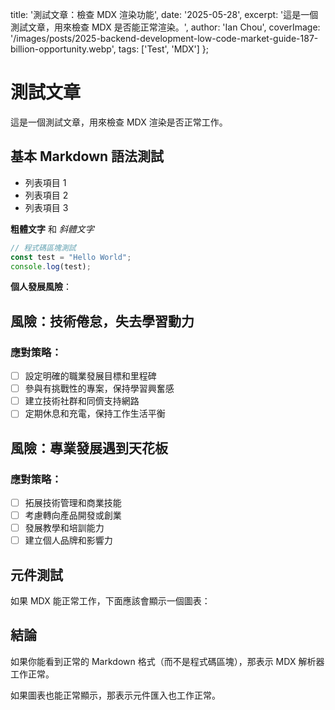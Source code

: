   title: '測試文章：檢查 MDX 渲染功能',
  date: '2025-05-28',
  excerpt: '這是一個測試文章，用來檢查 MDX 是否能正常渲染。',
  author: 'Ian Chou',
  coverImage: '/images/posts/2025-backend-development-low-code-market-guide-187-billion-opportunity.webp',
  tags: ['Test', 'MDX']
};

# 測試文章

這是一個測試文章，用來檢查 MDX 渲染是否正常工作。

## 基本 Markdown 語法測試

- 列表項目 1
- 列表項目 2
- 列表項目 3

**粗體文字** 和 *斜體文字*

```javascript
// 程式碼區塊測試
const test = "Hello World";
console.log(test);
```

**個人發展風險**：

## 風險：技術倦怠，失去學習動力
### 應對策略：
- [ ] 設定明確的職業發展目標和里程碑
- [ ] 參與有挑戰性的專案，保持學習興奮感
- [ ] 建立技術社群和同儕支持網路
- [ ] 定期休息和充電，保持工作生活平衡

## 風險：專業發展遇到天花板
### 應對策略：
- [ ] 拓展技術管理和商業技能
- [ ] 考慮轉向產品開發或創業
- [ ] 發展教學和培訓能力
- [ ] 建立個人品牌和影響力

## 元件測試

如果 MDX 能正常工作，下面應該會顯示一個圖表：

<MarketGrowthChart />

## 結論

如果你能看到正常的 Markdown 格式（而不是程式碼區塊），那表示 MDX 解析器工作正常。

如果圖表也能正常顯示，那表示元件匯入也工作正常。
